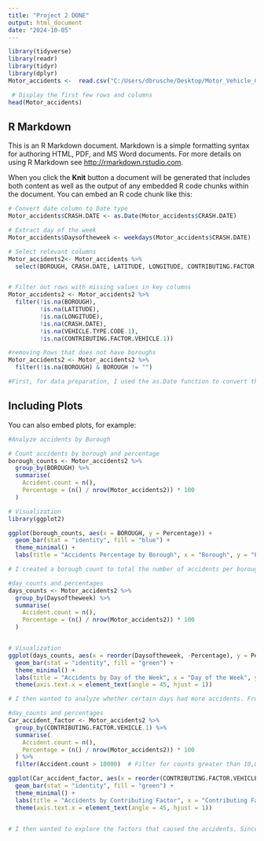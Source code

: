 ---
title: "Project 2 DONE"
output: html_document
date: "2024-10-05"
---

```{r setup, include=TRUE}
library(tidyverse)
library(readr) 
library(tidyr) 
library(dplyr)
Motor_accidents <-  read.csv("C:/Users/dbrusche/Desktop/Motor_Vehicle_Collisions_-_Crashes_20241005.csv")

 # Display the first few rows and columns
head(Motor_accidents)


```

## R Markdown

This is an R Markdown document. Markdown is a simple formatting syntax for authoring HTML, PDF, and MS Word documents. For more details on using R Markdown see <http://rmarkdown.rstudio.com>.

When you click the **Knit** button a document will be generated that includes both content as well as the output of any embedded R code chunks within the document. You can embed an R code chunk like this:

```{r cars, echo=TRUE}

# Convert date column to Date type
Motor_accidents$CRASH.DATE <- as.Date(Motor_accidents$CRASH.DATE)

# Extract day of the week
Motor_accidents$Daysoftheweek <- weekdays(Motor_accidents$CRASH.DATE)

# Select relevant columns
Motor_accidents2<- Motor_accidents %>%
  select(BOROUGH, CRASH.DATE, LATITUDE, LONGITUDE, CONTRIBUTING.FACTOR.VEHICLE.1, VEHICLE.TYPE.CODE.1,Daysoftheweek)


# Filter out rows with missing values in key columns
Motor_accidents2 <- Motor_accidents2 %>%
  filter(!is.na(BOROUGH), 
         !is.na(LATITUDE), 
         !is.na(LONGITUDE), 
         !is.na(CRASH.DATE), 
         !is.na(VEHICLE.TYPE.CODE.1), 
         !is.na(CONTRIBUTING.FACTOR.VEHICLE.1))

#removing Rows that does not have boroughs 
Motor_accidents2 <- Motor_accidents2 %>%
  filter(!is.na(BOROUGH) & BOROUGH != "")

#First, for data preparation, I used the as.Date function to convert the crash.date column from character to date format. I then selected the columns I wanted and subsetted the data. Next, I removed the NAs from those columns and finally removed rows that did not list a borough.


```

## Including Plots

You can also embed plots, for example:

```{r pressure, echo=TRUE}
#Analyze accidents by Borough 

# Count accidents by borough and percentage
borough_counts <- Motor_accidents2 %>%
  group_by(BOROUGH) %>%
  summarise(
    Accident.count = n(),
    Percentage = (n() / nrow(Motor_accidents2)) * 100
  )

# Visualization
library(ggplot2)

ggplot(borough_counts, aes(x = BOROUGH, y = Percentage)) +
  geom_bar(stat = "identity", fill = "blue") +
  theme_minimal() +
  labs(title = "Accidents Percentage by Borough", x = "Borough", y = "Percentage of Accidents")

# I created a borough count to total the number of accidents per borough and provide the percentage breakdown. The results were as follows: Bronx had 41,788 (16.34%), Brooklyn had 83,901 (32.82%), Manhattan had 48,857 (19.11%), Queens had 71,345 (27.90%), and Staten Island had 9,710 (3.79%). From the bar plot, we see that Brooklyn has the highest number of accidents, followed by Queens, Manhattan, Bronx, and lastly, Staten Island.


```




```{r pressure2, echo=TRUE}

#day_counts and percentages 
days_counts <- Motor_accidents2 %>%
  group_by(Daysoftheweek) %>%
  summarise(
    Accident.count = n(),
    Percentage = (n() / nrow(Motor_accidents2)) * 100
  )


# Visualization
ggplot(days_counts, aes(x = reorder(Daysoftheweek, -Percentage), y = Percentage)) +
  geom_bar(stat = "identity", fill = "green") +
  theme_minimal() +
  labs(title = "Accidents by Day of the Week", x = "Day of the Week", y = "Percentage of Accidents") +
  theme(axis.text.x = element_text(angle = 45, hjust = 1))

# I then wanted to analyze whether certain days had more accidents. From the visualization, Tuesday had the highest number of accidents with 40,628 (15.89%), followed by Thursday with 38,091 (14.90%), Sunday with 38,044 (14.88%), Friday with 36,307 (14.20%), Saturday with 35,642 (13.94%), Wednesday with 33,965 (13.28%), and lastly Monday with 32,924 (12.88%).


```



```{r pressure3, echo=TRUE}

#day_counts and percentages 
Car_accident_factor <- Motor_accidents2 %>%
  group_by(CONTRIBUTING.FACTOR.VEHICLE.1) %>%
  summarise(
    Accident.count = n(),
    Percentage = (n() / nrow(Motor_accidents2)) * 100
  ) %>%
  filter(Accident.count > 10000)  # Filter for counts greater than 10,000

ggplot(Car_accident_factor, aes(x = reorder(CONTRIBUTING.FACTOR.VEHICLE.1, -Percentage), y = Percentage)) +
  geom_bar(stat = "identity", fill = "green") +
  theme_minimal() +
  labs(title = "Accidents by Contributing Factor", x = "Contributing Factor", y = "Percentage of Accidents") +
  theme(axis.text.x = element_text(angle = 45, hjust = 1))


# I then wanted to explore the factors that caused the accidents. Since this is a large dataset, I focused on those with a count of 10,000 or more. The visualization showed that 'unspecified' had the highest number of accidents, with 66,461 (26.00%), followed by 'driver inattention/distraction' with 61,550 (24.08%), 'failure to yield right of way' with 19,396 (7.58%), 'following too closely' with 14,604 (5.71%), 'backing unsafely' with 13,724 (5.36%), 'passing too closely' with 11,540 (4.51%), and 'passing or lane usage improper' with 10,793 (4.22%).



```